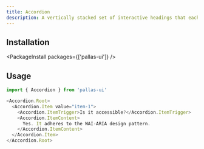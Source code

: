 ```yaml
---
title: Accordion
description: A vertically stacked set of interactive headings that each reveal a section of content.
---
```


## Installation

<PackageInstall packages={['pallas-ui']} />

## Usage

```typescript
import { Accordion } from 'pallas-ui'

<Accordion.Root>
  <Accordion.Item value="item-1">
    <Accordion.ItemTrigger>Is it accessible?</Accordion.ItemTrigger>
    <Accordion.ItemContent>
      Yes. It adheres to the WAI-ARIA design pattern.
    </Accordion.ItemContent>
  </Accordion.Item>
</Accordion.Root>
```